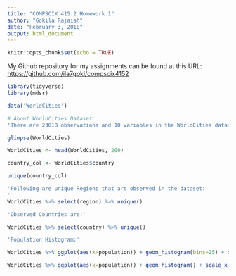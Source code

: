 ```yaml
---
title: "COMPSCIX 415.2 Homework 1"
author: "Gokila Rajaiah"
date: "February 3, 2018"
output: html_document
---
```


```r
knitr::opts_chunk$set(echo = TRUE)
```
My Github repository for my assignments can be found at this URL: [https://github.com/ila7goki/compscix4152](https://github.com/ila7goki/compscix4152)

```r
library(tidyverse)
library(mdsr)
```

```r
data('WorldCities')

# About WorldCities Dataset:
'There are 23018 observations and 10 variables in the WorldCities dataset. Following are the 10 variables: code, name, atitude, longitude, country, countryRegion, population, regionCode, region and date.'

```
```r

glimpse(WorldCities)

WorldCities <- head(WorldCities, 200)

country_col <- WorldCities$country

unique(country_col)
```

```r
'Following are unique Regions that are observed in the dataset:
'
WorldCities %>% select(region) %>% unique()

```


```r
'Observed Countries are:'

WorldCities %>% select(country) %>% unique()
```

```r
'Population Histogram:'

WorldCities %>% ggplot(aes(x=population)) + geom_histogram(bins=25) + xlab('City Population')
```

```r
WorldCities %>% ggplot(aes(x=population)) + geom_histogram() + scale_x_continuous(labels = scales::comma) + xlab('City Population') + ylab('Count') + ggtitle('Histogram Plot of Population') + theme_bw()


```
